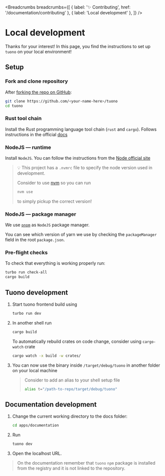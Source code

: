 
<MetaTags
  title="Tuono - Contributing - Local development"
  canonical="https://tuono.dev/documentation/contributing/local-development"
  description="The project is massive - if you like it, do consider contributing!"
/>


<Breadcrumbs
  breadcrumbs={[
    { label: '✨ Contributing', href: '/documentation/contributing' },
    { label: 'Local development' },
  ]}
/>

# Local development

Thanks for your interest! In this page, you find the instructions to set up `tuono` on your local environment!

## Setup

### Fork and clone repository

After [forking the repo on GitHub](https://docs.github.com/en/pull-requests/collaborating-with-pull-requests/working-with-forks/fork-a-repo):

```sh
git clone https://github.com/<your-name-here>/tuono
cd tuono
```

### Rust tool chain

Install the Rust programming language tool chain (`rust` and `cargo`).
Follows instructions in the official [docs](https://rustup.rs/)

### NodeJS — runtime

Install `NodeJS`.
You can follow the instructions from the [Node official site](https://nodejs.org/en/download/package-manager)

> 💡 This project has a `.nvmrc` file to specify the node version used in development.
>
> Consider to use [nvm](https://github.com/nvm-sh/nvm) so you can run
>
> ```sh
> nvm use
> ```
>
> to simply pickup the correct version!

### NodeJS — package manager

We use [`pnpm`](https://pnpm.io) as `NodeJS` package manager.

You can see which version of yarn we use by checking the `packageManager` field in the root `package.json`.

### Pre-flight checks

To check that everything is working properly run:

```sh
turbo run check-all
cargo build
```

## Tuono development

1. Start tuono frontend build using

   ```sh
   turbo run dev
   ```

2. In another shell run

   ```sh
   cargo build
   ```

   To automatically rebuild crates on code change, consider using `cargo-watch` crate

   ```sh
   cargo watch -x build -w crates/
   ```

3. You can now use the binary inside `/target/debug/tuono` in another folder on your local machine

   > Consider to add an alias to your shell setup file
   >
   > ```sh
   > alias t="/path-to-repo/target/debug/tuono"
   > ```

## Documentation development

1. Change the current working directory to the docs folder:

   ```sh
   cd apps/documentation
   ```

2. Run

   ```sh
   tuono dev
   ```

3. Open the localhost URL.

> On the documentation remember that `tuono` `npm` package is installed from the registry and
> it is not linked to the repository.
